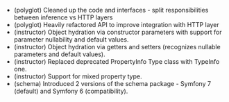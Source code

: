 - (polyglot) Cleaned up the code and interfaces - split responsibilities between inference vs HTTP layers
- (polyglot) Heavily refactored API to improve integration with HTTP layer
- (instructor) Object hydration via constructor parameters with support for parameter nullability and default values.
- (instructor) Object hydration via getters and setters (recognizes nullable parameters and default values).
- (instructor) Replaced deprecated PropertyInfo Type class with TypeInfo one.
- (instructor) Support for mixed property type.
- (schema) Introduced 2 versions of the schema package - Symfony 7 (default) and Symfony 6 (compatibility).
